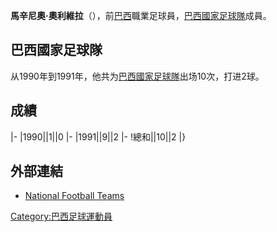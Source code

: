 {{unreferenced|time=2015-11-25T09:12:28+00:00}}
{{Infobox football biography
|name=馬辛尼奧·奧利維拉
|image=
|fullname=Mazinho Oliveira
|birth_date={{Birth date and age|1965|12|26}}
|cityofbirth=[[瓜魯雅|瓜魯雅]]
|countryofbirth=[[巴西|巴西]]
|height=
|position=[[前鋒_(足球)|前鋒]]
|currentclub=
|years1=1985-1988
|clubs1=[[桑托斯足球俱乐部|山度士]]
|caps1=
|goals1=
|years2=1989
|clubs2=[[帕拉尼恩斯體育會|帕拉尼恩斯]]
|caps2=
|goals2=
|years3=1990-1991
|clubs3=[[布拉甘蒂诺竞技俱乐部|巴拉干天奴]]
|caps3=
|goals3=
|years4=1991-1993
|clubs4=[[拜仁慕尼黑足球俱乐部|拜仁慕尼黑]]
|caps4=
|goals4=
|years5=1993-1994
|clubs5=[[國際體育會|國際]]
|caps5=
|goals5=
|years6=1994
|clubs6=[[拜仁慕尼黑足球俱乐部|拜仁慕尼黑]]
|caps6=
|goals6=
|years7=1995
|clubs7=[[法林明高競賽會|法林明高]]
|caps7=
|goals7=
|years8=1995-1999
|clubs8=[[鹿島鹿角|鹿島鹿角]]
|caps8=
|goals8=
|years9=2000
|clubs9=[[川崎前鋒|川崎前鋒]]
|caps9=
|goals9=
|years10=2001
|clubs10=[[布拉甘蒂诺竞技俱乐部|巴拉干天奴]]
|caps10=
|goals10=
|nationalyears=1990-1991
|nationalteam=[[巴西國家足球隊|巴西]]
|nationalcaps(goals)=10 (2)
}}
'''馬辛尼奧·奧利維拉'''（{{Bd|1965年|12月26日||}}），前[[巴西|巴西]]職業足球員，[[巴西國家足球隊|巴西國家足球隊]]成員。

==巴西國家足球隊==
从1990年到1991年，他共为[[巴西國家足球隊|巴西國家足球隊]]出场10次，打进2球。

==成績==
{{Football player national team statistics|BRA}}
|-
|1990||1||0
|-
|1991||9||2
|-
!總和||10||2
|}

==外部連結==
{{Reflist}}
*[http://www.national-football-teams.com/player/19324/Mazinho_Oliveira.html National Football Teams] {{Wayback|url=http://www.national-football-teams.com/player/19324/Mazinho_Oliveira.html |date=20200922231342 }}

{{Soccer-player-stub}}

{{DEFAULTSORT:Mazinho Oliveira}}
[[Category:巴西足球運動員|Category:巴西足球運動員]]